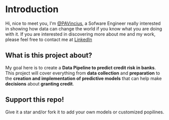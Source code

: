 # Introduction
 
Hi, nice to meet you, I'm [@PAVincius](https://github.com/PAVincius), a Sofware Engineer really interested in showing how data can change the world if you know what you are doing with it. If you are interested in discovering more about me and my work, please feel free to contact me at [LinkedIn](https://www.linkedin.com/in/vin%C3%ADcius-prates-ara%C3%BAjo/)

## What is this project about?

My goal here is to create a **Data Pipeline to predict credit risk in banks**. This project will cover everything from **data collection** and **preparation** to the **creation and implementation of predictive models** that can help make **decisions** about **granting credit**.

## Support this repo!

Give it a star and/or fork it to add your own models or customized popilines.
